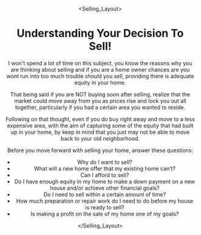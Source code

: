 
<Header />

<Selling_Layout>

# Understanding Your Decision To Sell!

I won't spend a lot of time on this subject, you know the reasons why you are thinking about selling and if you are a home owner chances are you wont run into too much trouble should you sell, providing there is adequate equity in your home.

That being said if you are NOT buying soon after selling, realize that the market could move away from you as prices rise and lock you out all together, particularly if you had a certain area you wanted to reside.

Following on that thought, even if you do buy right away and move to a less expensive area, with the aim of capturing some of the equity that had built up in your home, by keep in mind that you just may not be able to move back to your old neighborhood.

Before you move forward with selling your home, answer these questions:

* Why do I want to sell?
* What will a new home offer that my existing home can’t?
* Can I afford to sell?
* Do I have enough equity in my home to make a down payment on a new house and/or achieve other financial goals?
* Do I need to sell within a certain amount of time?
* How much preparation or repair work do I need to do before my house is ready to sell?
* Is making a profit on the sale of my home one of my goals?


</Selling_Layout>

<Footer />

